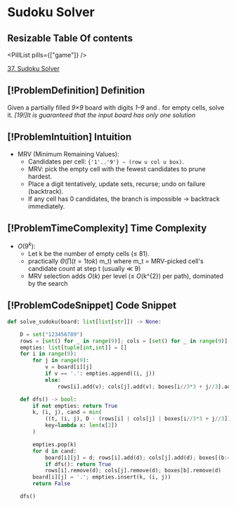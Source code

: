 # Sudoku Solver

## Resizable Table Of contents

<DifficultyBadge difficulty="hard" />

<PillList pills={["game"]} />

[37. Sudoku Solver](https://leetcode.com/problems/sudoku-solver)

## [!ProblemDefinition] Definition

Given a partially filled *9×9* board with digits *1–9* and *.* for empty cells, solve it. *[19!]It is guaranteed that the input board has only one solution*

## [!ProblemIntuition] Intuition

- MRV (Minimum Remaining Values):
    - Candidates per cell: `{'1'..'9'} − (row ∪ col ∪ box)`.
    - MRV: pick the empty cell with the fewest candidates to prune hardest.
    - Place a digit tentatively, update sets, recurse; undo on failure (backtrack).
    - If any cell has 0 candidates, the branch is impossible → backtrack immediately.

## [!ProblemTimeComplexity] Time Complexity

- $O(9^k)$:
    - Let k be the number of empty cells (≤ 81).
    - practically $\Theta(∏(t=1 to k)$ m_t) where m_t = MRV-picked cell's candidate count at step t (usually ≪ 9)
    - MRV selection adds $O(k)$ per level (≤ $O($k^{2}$)$ per path), dominated by the search

## [!ProblemCodeSnippet] Code Snippet

```python meta="source=problems/37-sudoku-solver/solution.py"
def solve_sudoku(board: list[list[str]]) -> None:

    D = set("123456789")
    rows = [set() for _ in range(9)]; cols = [set() for _ in range(9)]; boxes = [set() for _ in range(9)]
    empties: list[tuple[int,int]] = []
    for i in range(9):
        for j in range(9):
            v = board[i][j]
            if v == '.': empties.append((i, j))
            else: 
                rows[i].add(v); cols[j].add(v); boxes[i//3*3 + j//3].add(v)

    def dfs() -> bool:
        if not empties: return True
        k, (i, j), cand = min(
            ((t, (i, j), D - (rows[i] | cols[j] | boxes[i//3*3 + j//3])) for t, (i, j) in enumerate(empties)),
            key=lambda x: len(x[2])
        )

        empties.pop(k)
        for d in cand:
            board[i][j] = d; rows[i].add(d); cols[j].add(d); boxes[(b:=i//3*3 + j//3)].add(d)
            if dfs(): return True
            rows[i].remove(d); cols[j].remove(d); boxes[b].remove(d)
        board[i][j] = '.'; empties.insert(k, (i, j))
        return False

    dfs()
```

